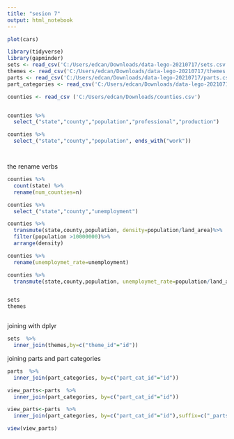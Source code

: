 ---
title: "sesion 7"
output: html_notebook
---
 

```{r}
plot(cars)

library(tidyverse)
library(gapminder)
sets <- read_csv('C:/Users/edcan/Downloads/data-lego-20210717/sets.csv')
themes <- read_csv('C:/Users/edcan/Downloads/data-lego-20210717/themes.csv')
parts <- read_csv('C:/Users/edcan/Downloads/data-lego-20210717/parts.csv')
part_categories <- read_csv('C:/Users/edcan/Downloads/data-lego-20210717/part_categories.csv')

counties <- read_csv ('C:/Users/edcan/Downloads/counties.csv')


counties %>%
  select_("state","county","population","professional","production")

counties %>%
  select_("state","county","population", ends_with("work"))




```

the rename verbs
```{r}

counties %>%
  count(state) %>%
  rename(num_counties=n)

counties %>%
  select_("state","county","unemployment")

counties %>%
  transmute(state,county,population, density=population/land_area)%>%
  filter(population >10000000)%>%
  arrange(density)

counties %>%
  rename(unemploymet_rate=unemployment)

counties %>%
  transmute(state,county,population, unemploymet_rate=population/land_area)


sets
themes



```

joining with dplyr

```{r}

sets  %>%
  inner_join(themes,by=c("theme_id"="id"))


```
joining parts and part categories

```{r}

parts  %>%
  inner_join(part_categories, by=c("part_cat_id"="id"))

view_parts<-parts  %>%
  inner_join(part_categories, by=c("part_cat_id"="id"))

view_parts<-parts  %>%
  inner_join(part_categories, by=c("part_cat_id"="id"),suffix=c("_parts","_parts_categories"))

view(view_parts)


```


